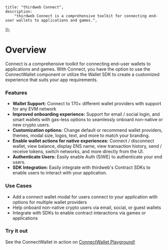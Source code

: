 
	title: "thirdweb Connect",
	description:
		"thirdweb Connect is a comprehensive toolkit for connecting end-user wallets to applications and games.",
});

# Overview

Connect is a comprehensive toolkit for connecting end-user wallets to applications and games. With Connect, you have the option to use the ConnectWallet component or utilize the Wallet SDK to create a customized experience that suits your app requirements.

### Features

- **Wallet Support:** Connect to 170+ different wallet providers with support for any EVM network
- **Improved onboarding experience:** Support for email / social login, and smart wallets with gas-less options to seamlessly onboard non-native or new crypto users.
- **Customization options:** Change default or recommend wallet providers, themes, modal size, logos, text, and more to match your branding.
- **Enable wallet actions for native experiences:** Connect / disconnect wallet, view balance, display ENS name, view transaction history, send / receive tokens, switch networks, and more directly from the UI.
- **Authenticate Users:** Easily enable Auth (SIWE) to authenticate your end users.
- **SDK Integration:** Easily integrate with thirdweb's Contract SDKs to enable users to interact with your application.

<DocImage src={connectModal} />

<DocImage src={customModal} />

### Use Cases

- Add a connect wallet modal for users connect to your application with options for multiple wallet providers
- Help onboard non-native crypto users via email, social, or guest wallets
- Integrate with SDKs to enable contract interactions via games or applications

### Try it out

<Callout variant='info' title="Playground">

See the ConnectWallet in action on [ConnectWallet Playground!](https://thirdweb.com/dashboard/wallets/connect)

</Callout>

<DocImage src={connectPlayground} />
